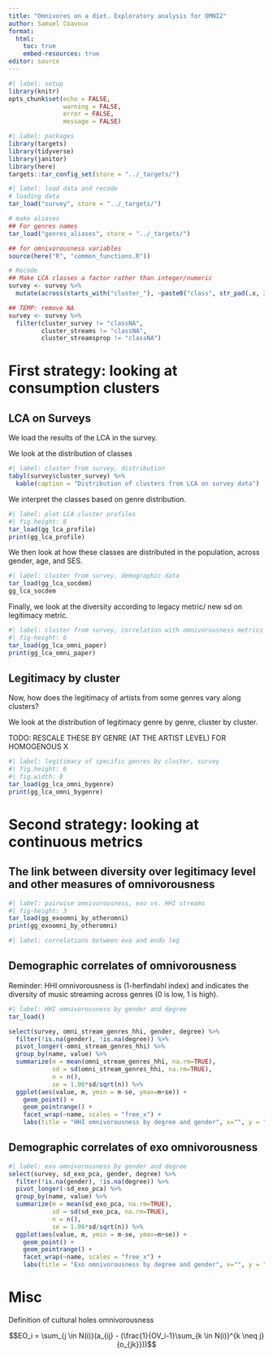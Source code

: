 ```yaml
---
title: "Omnivores on a diet. Exploratory analysis for OMNI2"
author: Samuel Coavoux
format: 
  html:
    toc: true
    embed-resources: true
editor: source
---
```


```r
#| label: setup
library(knitr)
opts_chunk$set(echo = FALSE, 
               warning = FALSE, 
               error = FALSE,
               message = FALSE)

```

```r
#| label: packages
library(targets)
library(tidyverse)
library(janitor)
library(here)
targets::tar_config_set(store = "../_targets/")
```

```r
#| label: load data and recode
# loading data
tar_load("survey", store = "../_targets/")

# make aliases
## For genres names
tar_load("genres_aliases", store = "../_targets/")

## for omnivorousness variables
source(here("R", "common_functions.R"))

# Recode
## Make LCA classes a factor rather than integer/numeric
survey <- survey %>% 
  mutate(across(starts_with("cluster_"), ~paste0("class", str_pad(.x, 2, pad = 0))))

## TEMP: remove NA
survey <- survey %>% 
  filter(cluster_survey != "classNA", 
         cluster_streams != "classNA",
         cluster_streamsprop != "classNA")
```

# First strategy: looking at consumption clusters

## LCA on Surveys

We load the results of the LCA in the survey.

We look at the distribution of classes

```r
#| label: cluster from survey, distribution
tabyl(survey$cluster_survey) %>% 
  kable(caption = "Distribution of clusters from LCA on survey data")
```

We interpret the classes based on genre distribution.

```r
#| label: plot LCA cluster profiles
#| fig.height: 6
tar_load(gg_lca_profile)
print(gg_lca_profile)
```


We then look at how these classes are distributed in the population, 
across gender, age, and SES.

```r
#| label: cluster from survey, demographic data
tar_load(gg_lca_socdem)
gg_lca_socdem
```

Finally, we look at the diversity according to legacy metric/ new sd on legitimacy metric.

```r
#| label: cluster from survey, correlation with omnivorousness metrics
#| fig-height: 6
tar_load(gg_lca_omni_paper)
print(gg_lca_omni_paper)
```

## Legitimacy by cluster

Now, how does the legitimacy of artists from some genres vary along clusters?

We look at the distribution of legitimacy genre by genre, cluster by cluster.

TODO: RESCALE THESE BY GENRE (AT THE ARTIST LEVEL) FOR HOMOGENOUS X

```r
#| label: legitimacy of specific genres by cluster, survey
#| fig.height: 6
#| fig.width: 8
tar_load(gg_lca_omni_bygenre)
print(gg_lca_omni_bygenre)
```


# Second strategy: looking at continuous metrics


## The link between diversity over legitimacy level and other measures of omnivorousness

```r
#| label: pairwise omnivorousness, exo vs. HHI streams
#| fig-height: 3
tar_load(gg_exoomni_by_otheromni)
print(gg_exoomni_by_otheromni)
```

```r
#| label: correlations between exo and endo leg

```

## Demographic correlates of omnivorousness

Reminder: HHI omnivorousness is (1-herfindahl index) and indicates the
diversity of music streaming across genres (0 is low, 1 is high).

```r
#| label: HHI omnivorousness by gender and degree
tar_load()

select(survey, omni_stream_genres_hhi, gender, degree) %>% 
  filter(!is.na(gender), !is.na(degree)) %>% 
  pivot_longer(-omni_stream_genres_hhi) %>% 
  group_by(name, value) %>% 
  summarize(m = mean(omni_stream_genres_hhi, na.rm=TRUE),
            sd = sd(omni_stream_genres_hhi, na.rm=TRUE),
            n = n(),
            se = 1.96*sd/sqrt(n)) %>% 
  ggplot(aes(value, m, ymin = m-se, ymax=m+se)) +
    geom_point() +
    geom_pointrange() +
    facet_wrap(~name, scales = "free_x") +
    labs(title = "HHI omnivorousness by degree and gender", x="", y = "HHI omnivorousness")
```




## Demographic correlates of exo omnivorousness

```r
#| label: exo omnivorousness by gender and degree
select(survey, sd_exo_pca, gender, degree) %>% 
  filter(!is.na(gender), !is.na(degree)) %>% 
  pivot_longer(-sd_exo_pca) %>% 
  group_by(name, value) %>% 
  summarize(m = mean(sd_exo_pca, na.rm=TRUE),
            sd = sd(sd_exo_pca, na.rm=TRUE),
            n = n(),
            se = 1.96*sd/sqrt(n)) %>% 
  ggplot(aes(value, m, ymin = m-se, ymax=m+se)) +
    geom_point() +
    geom_pointrange() +
    facet_wrap(~name, scales = "free_x") +
    labs(title = "Exo omnivorousness by degree and gender", x="", y = "exo omnivorousness")
```





# Misc

Definition of cultural holes omnivorousness

$$EO_i = \sum_{j \in N(i)}(a_{ij} - (\frac{1}{OV_i-1}\sum_{k \in N(i)}^{k \neq j}{o_{jk}}))$$

